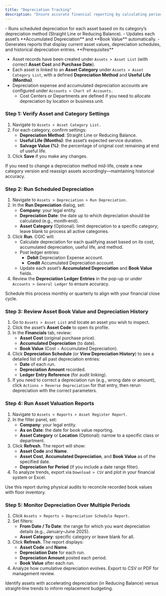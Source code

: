```yaml
---
title: "Depreciation Tracking"
description: "Ensure accurate financial reporting by calculating periodic depreciation and monitoring each asset’s book value—so you maintain up-to-date asset valuations and audit-ready records in the CGIC App."
---
```


<Card title="What it does:  " icon="sparkles" iconType="duotone">
  - Runs scheduled depreciation for each asset based on its category’s depreciation method (Straight Line or Reducing Balance).
  - Updates each asset’s **Accumulated Depreciation** and **Book Value** automatically.
  - Generates reports that display current asset values, depreciation schedules, and historical depreciation entries.
</Card>

<Info>
  **Prerequisites**

  - Asset records have been created under `Assets > Asset List` (with correct **Asset Cost** and **Purchase Date**).
  - Each asset is linked to an **Asset Category** under `Assets > Asset Category List`, with a defined **Depreciation Method** and **Useful Life (Months)**.
  - Depreciation expense and accumulated depreciation accounts are configured under `Accounts > Chart of Accounts. `
    - Cost Centers or Departments are defined if you need to allocate depreciation by location or business unit.
</Info>

### Step 1: Verify Asset and Category Settings

1. Navigate to `Assets > Asset Category List.`
2. For each category, confirm settings:
   - **Depreciation Method**: Straight Line or Reducing Balance.
   - **Useful Life (Months)**: the asset’s expected service duration.
   - **Salvage Value (%)**: the percentage of original cost remaining at end of useful life.
3. Click **Save** if you make any changes.

<Tip>
  If you need to change a depreciation method mid-life, create a new category version and reassign assets accordingly—maintaining historical accuracy.
</Tip>

### Step 2: Run Scheduled Depreciation

1. Navigate to `Assets > Depreciation > Run Depreciation.`
2. In the **Run Depreciation** dialog, set:
   - **Company**: your legal entity.
   - **Depreciation Date**: the date up to which depreciation should be calculated (e.g., month‐end).
   - **Asset Category** (Optional): limit depreciation to a specific category; leave blank to process all active categories.
3. Click **Run**. CGIC will:
   - Calculate depreciation for each qualifying asset based on its cost, accumulated depreciation, useful life, and method.
   - Post ledger entries:
     - **Debit** Depreciation Expense account.
     - **Credit** Accumulated Depreciation account.
   - Update each asset’s **Accumulated Depreciation** and **Book Value** fields.
4. Review the **Depreciation Ledger Entries** in the pop-up or under `Accounts > General Ledger` to ensure accuracy.

<Note>
  Schedule this process monthly or quarterly to align with your financial close cycle.
</Note>

### Step 3: Review Asset Book Value and Depreciation History

1. Go to `Assets > Asset List` and locate an asset you wish to inspect.
2. Click the asset’s **Asset Code** to open its profile.
3. In the **Financials** tab, review:
   - **Asset Cost** (original purchase price).
   - **Accumulated Depreciation** (to date).
   - **Book Value** (Cost − Accumulated Depreciation).
4. Click **Depreciation Schedule** (or **View Depreciation History**) to see a detailed list of all past depreciation entries:
   - **Date** of each run.
   - **Depreciation Amount** recorded.
   - **Ledger Entry Reference** (for audit linking).
5. If you need to correct a depreciation run (e.g., wrong date or amount), click `Actions > Reverse Depreciation` for that entry, then rerun depreciation with the correct parameters.

### Step 4: Run Asset Valuation Reports

1. Navigate to `Assets > Reports > Asset Register Report. `
2. In the filter panel, set:
   - **Company**: your legal entity.
   - **As on Date**: the date for book value reporting.
   - **Asset Category** or **Location** (Optional): narrow to a specific class or department.
3. Click **Refresh**. The report will show:
   - **Asset Code** and **Name**.
   - **Asset Cost**, **Accumulated Depreciation**, and **Book Value** as of the specified date.
   - **Depreciation for Period** (if you include a date range filter).
4. To analyze trends, export via `Download > CSV` and plot in your financial system or Excel.

<Note>
  Use this report during physical audits to reconcile recorded book values with floor inventory.
</Note>

### Step 5: Monitor Depreciation Over Multiple Periods

1. Click `Assets > Reports > Depreciation Schedule Report.  `
2. Set filters:
   - **From Date / To Date**: the range for which you want depreciation details (e.g., January–June 2025).
   - **Asset Category**: specific category or leave blank for all.
3. Click **Refresh**. The report displays:
   - **Asset Code** and **Name**.
   - **Depreciation Date** for each run.
   - **Depreciation Amount** posted each period.
   - **Book Value** after each run.
4. Analyze how cumulative depreciation evolves. Export to CSV or PDF for management review.

<Tip>
  Identify assets with accelerating depreciation (in Reducing Balance) versus straight‐line trends to inform replacement budgeting.
</Tip>